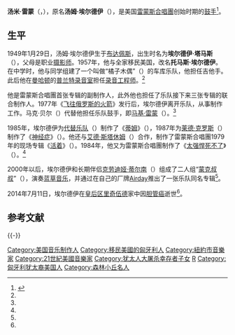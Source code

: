 {{Infobox musical artist
| image               = Tommy Ramone.JPG
| name                = 湯米·雷蒙
| english_name        = Tommy Ramone
| caption             = 2008年的湯米·雷蒙
| background          = non_vocal_instrumentalist
| birth_name          = Tamás Erdélyi
| alias               = Thomas Erdelyi, Erdélyi Tamás, Scotty
| birth_date          = {{Birth date|1949|1|29|mf=yes}}
| birth_place         = [[匈牙利第二共和國|匈牙利第二共和國]][[布達佩斯|布達佩斯]]
| origin              = [[美國|美國]][[紐約|紐約]][[森林小丘社區|森林小丘社區]]
| death_date          = {{Death date and age|2014|7|11|1949|01|29|mf=yes}}
| death_place         = [[美國|美國]][[皇后區|皇后區]][[里奇伍德|里奇伍德]]
| instrument          = [[鼓|鼓]]、[[打擊樂器|打擊樂器]]、[[吉他|吉他]]、[[曼陀林|曼陀林]]
| genre               = [[龐克搖滾|龐克搖滾]]、[[藍草音樂|藍草音樂]]
| occupation          = [[音乐家|音乐家]]、[[作曲家|作曲家]]、[[製作人|製作人]]
| years_active        = 1965–2014
| label               = [[Sire_Records|Sire]], {{link-en|Radioactive Records}}, {{link-en|Chrysalis Records}}
| associated_acts     = [[Ramones|Ramones]], {{link-en|Uncle Monk}}
| website             = {{URL|ramones.com}}
}}
'''汤米·雷蒙'''（{{lang-en|Tommy Ramone}}，{{bd|1949年|1月29日|2014年|7月11日|catIdx=Ramone}}），原名'''汤姆·埃尔德伊'''（{{lang|en|Tom Erdeyi}}），是美国[[雷蒙斯合唱團|雷蒙斯合唱團]]创始时期的[[鼓手|鼓手]]<ref name=ramones-obit>{{cite news|title=“雷蒙斯”最后一位原始成员逝世|url=http://cn.nytimes.com/obits/20140717/c17ramones-obit/|accessdate=2015-04-27|publisher=纽约时报中文网|date=2014年7月17日|archive-date=2019-10-05|archive-url=https://web.archive.org/web/20191005233056/https://cn.nytimes.com/obits/20140717/c17ramones-obit/|dead-url=no}}</ref>。

==生平==
1949年1月29日，汤姆·埃尔德伊生于[[布达佩斯|布达佩斯]]，出生时名为'''埃尔德伊·塔马斯'''（{{lang|en|Erdelyi Tamas}}），父母是职业[[摄影师|摄影师]]。1957年，他与全家移民美国，改名'''托马斯·埃尔德伊'''。在中学时，他与同学组建了一个叫做“橘子木偶”（{{lang|en|Tangerine Puppets}}）的车库乐队，他担任吉他手。此后他在[[曼哈顿|曼哈顿]]的[[普兰特录音室|普兰特录音室]]担任[[录音工程师|录音工程师]]。<ref name=ramones-obit />

他是雷蒙斯合唱團首张专辑的副制作人，此外他也担任了乐队接下来三张专辑的联合制作人。1977年《[[飞往俄罗斯的火箭|飞往俄罗斯的火箭]]》发行后，埃尔德伊离开乐队，从事制作工作。马克·贝尔（{{lang|en|Marc Bell}}）代替他担任乐队鼓手，即[[马基·雷蒙|马基·雷蒙]]（{{lang|en|Marky Ramone}}）。<ref name=ramones-obit />

1985年，埃尔德伊为[[代替乐队|代替乐队]]（{{lang|en|Replacements}}）制作了《[[蒂姆|蒂姆]]》（{{lang|en|''Tim''}}），1987年为[[莱德·克罗斯|莱德·克罗斯]]（{{lang|en|Redd Kross}}）制作了《[[神经症|神经症]]》（{{lang|en|''Neurotica''}}）。他还与[[艾德·斯塔休姆|艾德·斯塔休姆]]（{{lang|en|Ed Stasium}}）合作，制作了雷蒙斯合唱團1979年的现场专辑《[[活着|活着]]》（{{lang|en|''It’s Alive''}}）。1984年，他又为雷蒙斯合唱團制作了《[[太强悍死不了|太强悍死不了]]》（{{lang|en|''Too Tough to Die''}}）。<ref name=ramones-obit />

2000年以后，埃尔德伊和长期伴侣[[克劳迪娅·蒂尔南|克劳迪娅·蒂尔南]]（{{lang|en|Claudia Tienan}}）组成了二人组“[[蒙克叔叔|蒙克叔叔]]”（{{lang|en|Uncle Monk}}），演奏[[蓝草音乐|蓝草音乐]]，并通过在自己的厂牌[[Airday|Airday]]推出了一张乐队同名专辑<ref name=ramones-obit />。

2014年7月11日，埃尔德伊在[[皇后区|皇后区]][[里奇伍德|里奇伍德]]家中因[[胆管癌|胆管癌]]逝世<ref name=ramones-obit />。

== 参考文献 ==
{{Reflist}}

{{-}}
{{摇滚名人堂2002届入选者}}

{{Authority control}}

{{DEFAULTSORT:Ramone, Tommy}}
[[Category:美国音乐制作人|Category:美国音乐制作人]]
[[Category:移民美國的匈牙利人|Category:移民美國的匈牙利人]]
[[Category:紐約市音樂家|Category:紐約市音樂家]]
[[Category:21世紀美國音樂家|Category:21世紀美國音樂家]]
[[Category:犹太人大屠杀幸存者子女|Category:犹太人大屠杀幸存者子女]]
[[Category:摇滚名人堂入选者|R]]
[[Category:匈牙利犹太裔美国人|Category:匈牙利犹太裔美国人]]
[[Category:森林小丘名人|Category:森林小丘名人]]